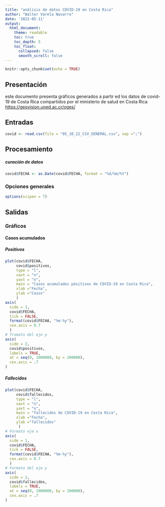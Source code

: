 ---
title: "análisis de datos COVID-19 en Costa Rica"
author: "Walter Varela Navarro"
date: '2022-05-11'
output: 
  html_document:
    theme: readable    
    toc: true
    toc_depth: 5
    toc_float:
      collapsed: false
      smooth_scroll: false
---

```{r setup, include=FALSE}
knitr::opts_chunk$set(echo = TRUE)
```

## Presentación
este documento presenta gráficos generados a partir ed los datos de covid- 19 de Costa Rica compartidos por el ministerio de salud en Costa Rica [https://geovision.uned.ac.cr/oges/](https://geovision.uned.ac.cr/oges/)

## Entradas
```{r carga-datos}
covid <- read.csv(file = "05_10_22_CSV_GENERAL.csv", sep =";")
```


## Procesamiento

##### curación de datos
```{r conversión-fecha}
covid$FECHA <- as.Date(covid$FECHA, format = "%d/%m/%Y")

```
### Opciones generales
```{r opciones-generales}
options(scipen = 7)
```


## Salidas

### Gráficos

#### Casos acumulados



##### Positivos

```{r casos-positivos-acumulados}
plot(covid$FECHA,
     covid$positivos,
     type = "l",
     xaxt = "n",
     yaxt = "n",
     main = "Casos acumulados pósitivos de COVID-19 en Costa Rica",
     xlab ="Fecha", 
     ylab ="Casos"
     )
axis(
  side = 1,
  covid$FECHA,
  tick = FALSE,
  format(covid$FECHA, "%m-%y"),
  cex.axis = 0.7
  )
# fromato del eje y
axis(
  side = 2,
  covid$positivos,
  labels = TRUE,  
  at = seq(0, 1000000, by = 200000),
  cex.axis = .7
)
```

##### Fallecidos
```{r casos-covid-fallecidos-acumulados}
plot(covid$FECHA,
     covid$fallecidos,
     type = "l",
     xaxt = "n",
     yaxt = "n",
     main = "fallecidos de COVID-19 en Costa Rica",
     xlab ="Fecha", 
     ylab ="fallecidos"
      )
# Formato eje x
axis(
  side = 1,
  covid$FECHA,
  tick = FALSE,
  format(covid$FECHA, "%m-%y"),
  cex.axis = 0.7
  )
# Formato del eje y
axis(
  side = 2,
  covid$fallecidos,
  labels = TRUE,  
  at = seq(0, 1000000, by = 200000),
  cex.axis = .7
)
```

